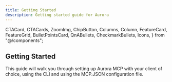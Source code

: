 ```yaml
---
title: Getting Started
description: Getting started guide for Aurora
---
```


  CTACard,
  CTACards,
  ZoomImg,
  ChipButton,
  Columns,
  Column,
  FeatureCard,
  FeatureGrid,
  BulletPointsCard,
  QnABullets,
  CheckmarkBullets,
  Icons,
} from "@/components";

## Getting Started

This guide will walk you through setting up Aurora MCP with your client of choice, using the CLI and using the MCP.JSON configuration file.

<FeatureGrid columns={3}>
  <FeatureCard
    href="/aurora/getting-started#setting-up-aurora-mcp-with-aurora-cli"
    Icon={Icons.cli}
    title="Setting up Aurora MCP with Aurora CLI"
    variant="aurora"
  />
    
  <FeatureCard
    href="/aurora/getting-started#configuring-aurora-mcp-with-mcpjson"
    Icon={Icons.json}
    title="Configuring Aurora MCP with MCP.JSON"
    description="
    "
    variant="aurora"
  />
  
  <FeatureCard
    href="/aurora/getting-started#client-reference"
    Icon={Icons.computer}
    title="Client Reference"
    description="Claude, Cursor, Windsurf, and other clients"
    variant="aurora"
  />

</FeatureGrid>